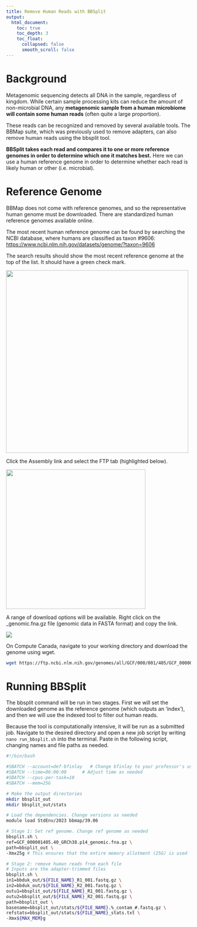 ```yaml
---
title: Remove Human Reads with BBSplit
output: 
  html_document: 
    toc: true
    toc_depth: 3
    toc_float:
      collapsed: false
      smooth_scroll: false
---
```


# Background

Metagenomic sequencing detects all DNA in the sample, regardless of kingdom.
While certain sample processing kits can reduce the amount of non-microbial DNA,
any **metagenomic sample from a human microbiome will contain some human reads**
(often quite a large proportion).

These reads can be recognized and removed by several available tools. The BBMap
suite, which was previously used to remove adapters, can also remove human reads
using the bbsplit tool.

**BBSplit takes each read and compares it to one or more reference genomes in
order to determine which one it matches best.** Here we can use a human
reference genome in order to determine whether each read is likely human or
other (i.e. microbial).

# Reference Genome

BBMap does not come with reference genomes, and so the representative human
genome must be downloaded. There are standardized human reference genomes
available online.

The most recent human reference genome can be found by searching the NCBI
database, where humans are classified as taxon #9606:
<https://www.ncbi.nlm.nih.gov/datasets/genome/?taxon=9606>

The search results should show the most recent reference genome at the top of
the list. It should have a green check mark.

![](ncbi_refgenome.JPG){width="497"}

Click the Assembly link and select the FTP tab (highlighted below).

![](genome_ftp.JPG){width="380"}

A range of download options will be available. Right click on the
\_genomic.fna.gz file (genomic data in FASTA format) and copy the link.

![](genome_alloptions.JPG)

On Compute Canada, navigate to your working directory and download the genome
using wget.

```bash
wget https://ftp.ncbi.nlm.nih.gov/genomes/all/GCF/000/001/405/GCF_000001405.40_GRCh38.p14/GCF_000001405.40_GRCh38.p14_genomic.fna.gz
```

# Running BBSplit

The bbsplit command will be run in two stages. First we will set the downloaded
genome as the reference genome (which outputs an 'index'), and then we will use
the indexed tool to filter out human reads.

Because the tool is computationally intensive, it will be run as a submitted
job. Navigate to the desired directory and open a new job script by writing
`nano run_bbsplit.sh` into the terminal. Paste in the following script, changing
names and file paths as needed.

```bash
#!/bin/bash

#SBATCH --account=def-bfinlay   # Change bfinlay to your professor's username
#SBATCH --time=06:00:00      # Adjust time as needed
#SBATCH --cpus-per-task=10
#SBATCH --mem=25G 

# Make the output directories
mkdir bbsplit_out
mkdir bbsplit_out/stats

# Load the dependencies. Change versions as needed
module load StdEnv/2023 bbmap/39.06

# Stage 1: Set ref genome. Change ref genome as needed
bbsplit.sh \
ref=GCF_000001405.40_GRCh38.p14_genomic.fna.gz \
path=bbsplit_out \
-Xmx25g # This ensures that the entire memory allotment (25G) is used

# Stage 2: remove human reads from each file
# Inputs are the adapter-trimmed files
bbsplit.sh \
in1=bbduk_out/${FILE_NAME}_R1_001.fastq.gz \
in2=bbduk_out/${FILE_NAME}_R2_001.fastq.gz \
outu1=bbsplit_out/${FILE_NAME}_R1_001.fastq.gz \
outu2=bbsplit_out/${FILE_NAME}_R2_001.fastq.gz \
path=bbsplit_out \
basename=bbsplit_out/stats/${FILE_NAME}.%_contam_#.fastq.gz \
refstats=bbsplit_out/stats/${FILE_NAME}_stats.txt \
-Xmx${MAX_MEM}g
```
